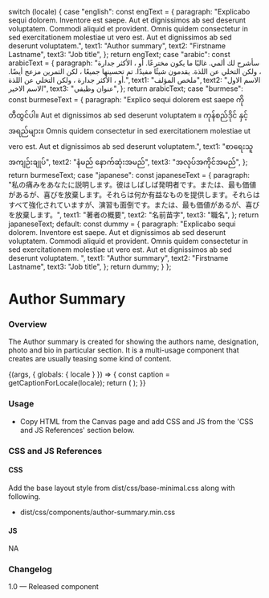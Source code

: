 
  switch (locale) {
    case "english":
      const engText = {
        paragraph:
          "Explicabo sequi dolorem. Inventore est saepe. Aut et dignissimos ab sed deserunt voluptatem. Commodi aliquid et provident. Omnis quidem consectetur in sed exercitationem molestiae ut vero est. Aut et dignissimos ab sed deserunt voluptatem.",
        text1: "Author summary",
        text2: "Firstname Lastname",
        text3: "Job title",
      };
      return engText;
    case "arabic":
      const arabicText = {
        paragraph: "سأشرح لك ألمي. غالبًا ما يكون مخترعًا. أو ، الأكثر جدارة ، ولكن التخلي عن اللذة. يقدمون شيئًا مفيدًا. تم تحسينها جميعًا ، لكن التمرين مزعج أيضًا. أو ، الأكثر جدارة ، ولكن التخلي عن اللذة.",
        text1: "ملخص المؤلف",
        text2: "الاسم الاول الاسم الاخير",
        text3: "عنوان وظيفي",
      };
      return arabicText;
    case "burmese":
      const burmeseText = {
        paragraph: "Explico sequi dolorem est saepe ကို တီထွင်ပါ။ Aut et dignissimos ab sed deserunt voluptatem ။ ကုန်စည်ဒိုင် နှင့် အရည်များ။ Omnis quidem consectetur in sed exercitationem molestiae ut vero est. Aut et dignissimos ab sed deserunt voluptatem.",
        text1: "စာရေးသူ အကျဉ်းချုပ်",
        text2: "နံမည် နောက်ဆုံးအမည်",
        text3: "အလုပ်အကိုင်အမည်",
      };
      return burmeseText;
    case "japanese":
      const japaneseText = {
        paragraph: "私の痛みをあなたに説明します。彼はしばしば発明者です。または、最も価値があるが、喜びを放棄します。それらは何か有益なものを提供します。それらはすべて強化されていますが、演習も面倒です。または、最も価値があるが、喜びを放棄します。",
        text1: "著者の概要",
        text2: "名前苗字",
        text3: "職名",
      };
      return japaneseText;
    default:
      const dummy = {
        paragraph:
          "Explicabo sequi dolorem. Inventore est saepe. Aut et dignissimos ab sed deserunt voluptatem. Commodi aliquid et provident. Omnis quidem consectetur in sed exercitationem molestiae ut vero est. Aut et dignissimos ab sed deserunt voluptatem. ",
        text1: "Author summary",
        text2: "Firstname Lastname",
        text3: "Job title",
      };
      return dummy;
  }
};

<Meta title="Components/UI components/Author summary" component={AuthorSummary} />

# Author Summary

### Overview

The Author summary is created for showing the authors name, designation, photo and bio in particular section. It is a multi-usage component that creates are usually teasing some kind of content.

<Canvas>
  <Story name="Author summary">
    {(args, { globals: { locale } }) => {
      const caption = getCaptionForLocale(locale);
      return (
        <AuthorSummary
          image={user}
          para={caption.paragraph}
          text={caption.text1}
          Authorlabel={caption.text2}
          para1={caption.text3}
        ></AuthorSummary>
      );
    }}
  </Story>
</Canvas>

### Usage
- Copy HTML from the Canvas page and add CSS and JS from the 'CSS and JS References' section below. 

### CSS and JS References

#### CSS

Add the base layout style from dist/css/base-minimal.css along with following.

- dist/css/components/author-summary.min.css

#### JS
NA

### Changelog
1.0 — Released component
